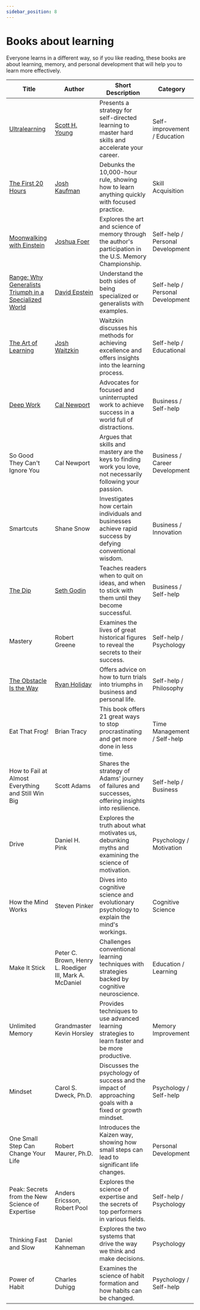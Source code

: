 ```yaml
---
sidebar_position: 8
---
```


# Books about learning

Everyone learns in a different way, so if you like reading, these books are about learning, memory, and personal development that will help you to learn more effectively.

<table>
  <thead>
    <tr>
      <th>Title</th>
      <th>Author</th>
      <th>Short Description</th>
      <th>Category</th>
    </tr>
  </thead>
  <tbody>
    <tr>
      <td>
        <a href="https://www.goodreads.com/book/show/44770129-ultralearning">
          Ultralearning
        </a>
      </td>
      <td>
        <a href="https://www.scotthyoung.com/">Scott H. Young</a>
      </td>
      <td>
        Presents a strategy for self-directed learning to master hard skills and
        accelerate your career.
      </td>
      <td>Self-improvement / Education</td>
    </tr>
    <tr>
      <td>
        <a href="https://www.goodreads.com/book/show/16158493-the-first-20-hours">
          The First 20 Hours
        </a>
      </td>
      <td>
        <a href="https://www.goodreads.com/author/show/4409125.Josh_Kaufman">
          Josh Kaufman
        </a>
      </td>
      <td>
        Debunks the 10,000-hour rule, showing how to learn anything quickly with
        focused practice.
      </td>
      <td>Skill Acquisition</td>
    </tr>
    <tr>
      <td>
        <a href="https://en.wikipedia.org/wiki/Moonwalking_with_Einstein">
          Moonwalking with Einstein
        </a>
      </td>
      <td>
        <a href="https://en.wikipedia.org/wiki/Joshua_Foer">Joshua Foer</a>
      </td>
      <td>
        Explores the art and science of memory through the author's
        participation in the U.S. Memory Championship.
      </td>
      <td>Self-help / Personal Development</td>
    </tr>
    <tr>
      <td>
        <a href="https://www.goodreads.com/en/book/show/41795733">
          Range: Why Generalists Triumph in a Specialized World
        </a>
      </td>
      <td>
        <a href="https://www.goodreads.com/author/show/7164089.David_Epstein">
          David Epstein
        </a>
      </td>
      <td>
        Understand the both sides of being specialized or generalists with
        examples.
      </td>
      <td>Self-help / Personal Development</td>
    </tr>
    <tr>
      <td>
        <a href="https://www.amazon.ca/Art-Learning-Journey-Optimal-Performance/dp/0743277465/ref=sr_1_1?crid=2IUTZKJQ5KIIR&keywords=The+Art+of+Learning&qid=1703987171&sprefix=the+art+of+learning%2Caps%2C97&sr=8-1">
          The Art of Learning
        </a>
      </td>
      <td>
        <a href="https://www.amazon.ca/stores/Josh-Waitzkin/author/B001IGT18M?ref=ap_rdr&store_ref=ap_rdr&isDramIntegrated=true&shoppingPortalEnabled=true">
          Josh Waitzkin
        </a>
      </td>
      <td>
        Waitzkin discusses his methods for achieving excellence and offers
        insights into the learning process.
      </td>
      <td>Self-help / Educational</td>
    </tr>
    <tr>
      <td>
        <a href="https://www.goodreads.com/en/book/show/25744928">Deep Work</a>
      </td>
      <td>
        <a href="https://www.goodreads.com/author/show/147891.Cal_Newport">
          Cal Newport
        </a>
      </td>
      <td>
        Advocates for focused and uninterrupted work to achieve success in a
        world full of distractions.
      </td>
      <td>Business / Self-help</td>
    </tr>
    <tr>
      <td>So Good They Can't Ignore You</td>
      <td>Cal Newport</td>
      <td>
        Argues that skills and mastery are the keys to finding work you love,
        not necessarily following your passion.
      </td>
      <td>Business / Career Development</td>
    </tr>
    <tr>
      <td>Smartcuts</td>
      <td>Shane Snow</td>
      <td>
        Investigates how certain individuals and businesses achieve rapid
        success by defying conventional wisdom.
      </td>
      <td>Business / Innovation</td>
    </tr>
    <tr>
      <td>
        <a href="https://en.wikipedia.org/wiki/The_Dip">The Dip</a>
      </td>
      <td>
        <a href="https://en.wikipedia.org/wiki/Seth_Godin">Seth Godin</a>
      </td>
      <td>
        Teaches readers when to quit on ideas, and when to stick with them until
        they become successful.
      </td>
      <td>Business / Self-help</td>
    </tr>
    <tr>
      <td>Mastery</td>
      <td>Robert Greene</td>
      <td>
        Examines the lives of great historical figures to reveal the secrets to
        their success.
      </td>
      <td>Self-help / Psychology</td>
    </tr>
    <tr>
      <td>
        <a href="https://en.wikipedia.org/wiki/The_Obstacle_Is_the_Way">
          The Obstacle Is the Way
        </a>
      </td>
      <td>
        <a href="https://en.wikipedia.org/wiki/Ryan_Holiday">Ryan Holiday</a>
      </td>
      <td>
        Offers advice on how to turn trials into triumphs in business and
        personal life.
      </td>
      <td>Self-help / Philosophy</td>
    </tr>
    <tr>
      <td>Eat That Frog!</td>
      <td>Brian Tracy</td>
      <td>
        This book offers 21 great ways to stop procrastinating and get more done
        in less time.
      </td>
      <td>Time Management / Self-help</td>
    </tr>
    <tr>
      <td>How to Fail at Almost Everything and Still Win Big</td>
      <td>Scott Adams</td>
      <td>
        Shares the strategy of Adams' journey of failures and successes,
        offering insights into resilience.
      </td>
      <td>Self-help / Business</td>
    </tr>
    <tr>
      <td>Drive</td>
      <td>Daniel H. Pink</td>
      <td>
        Explores the truth about what motivates us, debunking myths and
        examining the science of motivation.
      </td>
      <td>Psychology / Motivation</td>
    </tr>
    <tr>
      <td>How the Mind Works</td>
      <td>Steven Pinker</td>
      <td>
        Dives into cognitive science and evolutionary psychology to explain the
        mind's workings.
      </td>
      <td>Cognitive Science</td>
    </tr>
    <tr>
      <td>Make It Stick</td>
      <td>Peter C. Brown, Henry L. Roediger III, Mark A. McDaniel</td>
      <td>
        Challenges conventional learning techniques with strategies backed by
        cognitive neuroscience.
      </td>
      <td>Education / Learning</td>
    </tr>
    <tr>
      <td>Unlimited Memory</td>
      <td>Grandmaster Kevin Horsley</td>
      <td>
        Provides techniques to use advanced learning strategies to learn faster
        and be more productive.
      </td>
      <td>Memory Improvement</td>
    </tr>
    <tr>
      <td>Mindset</td>
      <td>Carol S. Dweck, Ph.D.</td>
      <td>
        Discusses the psychology of success and the impact of approaching goals
        with a fixed or growth mindset.
      </td>
      <td>Psychology / Self-help</td>
    </tr>
    <tr>
      <td>One Small Step Can Change Your Life</td>
      <td>Robert Maurer, Ph.D.</td>
      <td>
        Introduces the Kaizen way, showing how small steps can lead to
        significant life changes.
      </td>
      <td>Personal Development</td>
    </tr>
    <tr>
      <td>Peak: Secrets from the New Science of Expertise</td>
      <td>Anders Ericsson, Robert Pool</td>
      <td>
        Explores the science of expertise and the secrets of top performers in
        various fields.
      </td>
      <td>Self-help / Psychology</td>
    </tr>
    <tr>
      <td>Thinking Fast and Slow</td>
      <td>Daniel Kahneman</td>
      <td>
        Explores the two systems that drive the way we think and make decisions.
      </td>
      <td>Psychology</td>
    </tr>
    <tr>
      <td>Power of Habit</td>
      <td>Charles Duhigg</td>
      <td>
        Examines the science of habit formation and how habits can be changed.
      </td>
      <td>Psychology / Self-help</td>
    </tr>
  </tbody>
</table>
